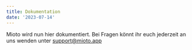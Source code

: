 ```yaml
---
title: Dokumentation
date: '2023-07-14'
---
```


Mioto wird nun hier dokumentiert. Bei Fragen könnt ihr euch jederzeit an uns wenden unter [support@mioto.app](mailto\:support@mioto.app "support@mioto.app")
